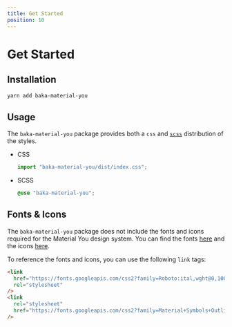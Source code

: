 ```yaml
---
title: Get Started
position: 10
---
```


# Get Started

## Installation

```bash
yarn add baka-material-you
```

## Usage

The `baka-material-you` package provides both a `css` and [`scss`](https://sass-lang.com/) distribution of the styles.

- CSS

   ```jsx
   import "baka-material-you/dist/index.css";
   ```

- SCSS

   ```scss
   @use "baka-material-you";
   ```

## Fonts & Icons

The `baka-material-you` package does not include the fonts and icons required for the Material You design system. You can find the fonts [here](https://fonts.google.com/specimen/Roboto?query=Roboto) and the icons [here](https://fonts.google.com/icons).

To reference the fonts and icons, you can use the following `link` tags:

```html
<link
  href="https://fonts.googleapis.com/css2?family=Roboto:ital,wght@0,100;0,300;0,400;0,500;0,700;0,900;1,100;1,300;1,400;1,500;1,700;1,900&display=swap"
  rel="stylesheet"
/>
<link
  rel="stylesheet"
  href="https://fonts.googleapis.com/css2?family=Material+Symbols+Outlined:opsz,wght,FILL,GRAD@20..48,100..700,0..1,-50..200"
/>
```
